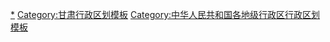 {{Navbox
|listclass = hlist
|name = 金昌市行政区划
|title = [[金昌市]]行政区划
|above = 省级行政区：[[甘肃省]]　　政府驻地：[[金川区]]
|image = [[File:Administrative Division Jinchang.svg|150px]]
|state = {{{state<includeonly>|collapsed</includeonly>}}}

|group1style = background: #ececec; text-align: center;
|group1 = [[县级行政区]]
|liststyle = background: #ececec; text-align: center;
|list1 = 2[[县级行政区]]（1[[市辖区]]、1[[县 (中华人民共和国)|县]]）；18[[乡级行政区]]（6[[街道办事处]]、11[[行政建制镇|镇]]、1[[乡 (中华人民共和国)|乡]]）

|group2 = [[市辖区]]
|groupstyle = text-align: center;
|list2 = {{Navbox|child

|group1 = [[金川区]]
|list1 =  {{Navbox|child
|group1 = 6街道
|list1 = 
* [[滨河路街道 (金昌市)|滨河路街道]]
* [[桂林路街道]]
* [[北京路街道 (金昌市)|北京路街道]]
* [[金川路街道]]
* [[新华路街道 (金昌市)|新华路街道]]
* [[广州路街道 (金昌市)|广州路街道]]
|group2 = 2镇
|list2 = 
* [[宁远堡镇]]
* [[双湾镇]]
}}
}}

|group3 = [[县 (中华人民共和国)|县]]
|list3 = {{Navbox|child

|group1 = [[永昌县]]
|list1 =  {{Navbox|child
|group1 = 9镇
|list1 = 
* [[城关镇 (永昌县)|城关镇]]
* [[河西堡镇]]
* [[新城子镇 (永昌县)|新城子镇]]
* [[朱王堡镇]]
* [[东寨镇 (永昌县)|东寨镇]]
* [[水源镇 (永昌县)|水源镇]]
* [[红山窑镇]]
* [[焦家庄镇]]
* [[六坝镇 (永昌县)|六坝镇]]
|group2 = 1乡
|list2 = 
* [[南坝乡]]
}}
}}
}}
<noinclude>
[[Category:金昌行政区划|*]]
[[Category:甘肃行政区划模板]]
[[Category:中华人民共和国各地级行政区行政区划模板]]
</noinclude>